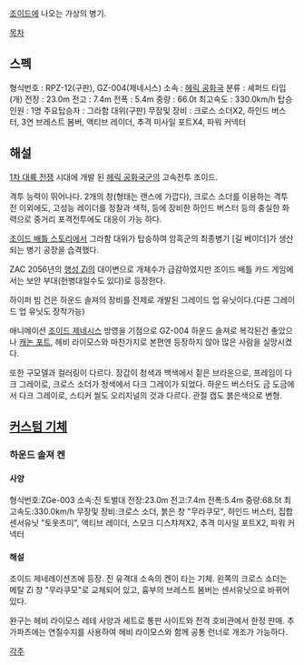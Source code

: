 [[조이드]]에 나오는 가상의 병기.

[[목차]]
== 스펙 ==
형식번호 : RPZ-12(구판), GZ-004(제네시스) 
소속 : [[헤릭 공화국]] 
분류 : 셰퍼드 타입(개)
전장 : 23.0m 
전고 : 7.4m 
전폭 : 5.4m 
중량 : 66.0t 
최고속도 : 330.0km/h 
탑승인원 : 1명 
주요탑승자 : 그라함 대위(구판) 
무장및 장비 : 크로스 소더X2, 하인드 버스터, 3연 브레스트 봄버, 액티브 레이더, 추격 미사일 포트X4, 파워 커넥터

== 해설 ==
[[1차 대륙 전쟁]] 시대에 개발 된 [[헤릭 공화국]]군의 고속전투 조이드. 

격투 능력이 뛰어나다. 2개의 창(형태는 랜스에 가깝다), 크로스 소더를 이용하는 격투전 이외에도, 고성능 레이더를 정찰과 색적, 등에 장비한 하인드 버스터 등의 충실한 화력으로 중거리 포격전투에도 대응이 가능 하다. 

[[조이드 배틀 스토리]]에서 그라함 대위가 탑승하여 암흑군의 최종병기 [길 베이더]가 생산되는 병기 공장을 습격했다.

ZAC 2056년의 [[행성 Zi]]의 대이변으로 개체수가 급감하였지만 조이드 배틀 카드 게임에서는 보안 부대(헌병대일수도 있다)로 등장한다.

하이퍼 빔 건은 하운드 솔져의 장비를 전제로 개발된 그레이드 업 유닛이다.(다른 그레이드 업 유닛도 장착가능)

애니메이션 [[조이드 제네시스]] 방영을 기점으로 GZ-004 하운드 솔져로 복각된건 좋았으나 [[캐논 포트]], 헤비 라이모스와 마찬가지로 본편엔 등장하지 않아 많은 사람을 실망시켰다.

또한 구모델과 컬러링이 다르다. 장갑이 청색과 백색에서 짙은 브라운으로, 프레임이 다크 그레이로, 크로스 소더가 청색에서 다크 그레이가 되었다. 하운드 버스터도 금 도금에서 다크 그레이로, 스티커 씰도 오리지널의 것과 다르다. 관절 캡도 붉은색으로 변형.

== [[커스텀 기체]] ==
=== 하운드 솔져 켄 === 
==== 사양 ====
형식번호:ZGe-003 
소속:진 토벌대 
전장:23.0m 
전고:7.4m 
전폭:5.4m 
중량:68.5t 
최고속도:330.0km/h 
무장및 장비:크로스 소더, 붉은 창 "무라쿠모", 하인드 버스터, 집합 센서유닛 "토옷츠미", 액티브 레이더, 스모크 디스챠져X2, 추격 미사일 포트X2, 파워 커넥터

==== 해설 ====
조이드 제네레이션즈에 등장. 진 유격대 소속의 켄이 타는 기체. 왼쪽의 크로스 소더는 메탈 Zi 창 "무라쿠모"로 교체되어 있고, 흉부의 브레스트 봄버는 센서유닛으로 바뀌어 있다. 

완구는 헤비 라이모스 레테 사양과 세트로 통판 사이트와 전격 호비관에서 한정 판매. 추가파츠에는 연질수지를 사용하여 헤비 라이모스와 함께 공통 런너로 개조가 가능하다.

[[각주]]
